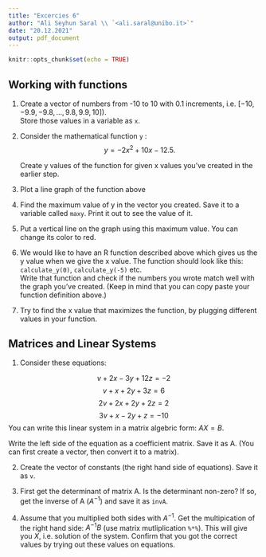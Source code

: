 ```yaml
---
title: "Excercies 6"
author: "Ali Seyhun Saral \\ `<ali.saral@unibo.it>`"
date: "20.12.2021"
output: pdf_document
---
```


```r
knitr::opts_chunk$set(echo = TRUE)
```

## Working with functions
1. Create a vector of numbers from -10 to 10 with 0.1 increments, i.e. $[-10, -9.9, -9.8, ... , 9.8, 9.9, 10]$).  
Store those values in a variable as `x`.


2. Consider the mathematical function `y` :
 $$ y = -2x ^ 2 + 10x - 12.5. $$
 
    Create y values of the function for given x values you've created in the earlier step.

3. Plot a line graph of the function above 


4. Find the maximum value of y in the vector you created. Save it to a variable called `maxy`. Print it out to see the value of it.

5. Put a vertical line on the graph using this maximum value. You can change its color to red.


6. We would like to have an R function described above which gives us the y value when we give the x value. 
The function should look like this: `calculate_y(0)`, `calculate_y(-5)` etc.  
Write that function and check if the numbers you wrote match well with the graph you've created. (Keep in mind that you can copy paste your function definition above.)  

7. Try to find the x value that maximizes the function, by plugging different values in your function.

## Matrices and Linear Systems

1. Consider these equations:


 $$ v + 2x - 3y + 12z = -2 $$
 $$ v +  x  + 2y +  3z = 6 $$
 $$ 2v + 2x  + 2y +  2z = 2 $$
 $$ 3v + x   - 2y  + z = -10 $$
   You can write this linear system in a matrix algebric form: $AX = B$.   

   Write the left side of the equation as a coefficient matrix. Save it as A. (You can first create a vector, then convert it to a matrix). 


2. Create the vector of constants (the right hand side of equations). Save it as `v`. 


3. First get the determinant of matrix A. Is the determinant non-zero? If so, get the inverse of A ($A^{-1}$) and save it as `invA`.

4. Assume that you multiplied both sides with $A^{-1}$. Get the multipication of the right hand side: $A^{-1}B$ (use matrix mutliplication `%*%`). This will give you $X$, i.e. solution of the system. Confirm that you got the correct values by trying out these values on equations.

